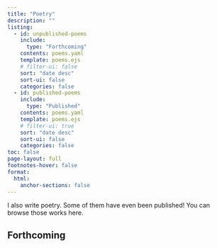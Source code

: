 ```yaml
---
title: "Poetry"
description: "" 
listing:
  - id: unpublished-poems
    include: 
      type: "Forthcoming"
    contents: poems.yaml
    template: poems.ejs
    # filter-ui: false
    sort: "date desc"
    sort-ui: false
    categories: false
  - id: published-poems
    include: 
      type: "Published"
    contents: poems.yaml
    template: poems.ejs
    # filter-ui: true
    sort: "date desc" 
    sort-ui: false
    categories: false
toc: false    
page-layout: full
footnotes-hover: false
format:
  html:
    anchor-sections: false
---
```


I also write poetry. Some of them have even been published! You can browse those works here. 

<!-- ## Published poems -->

<!-- ::: {#published-poems} -->
<!-- ::: -->

## Forthcoming

::: {#unpublished-poems}
:::

